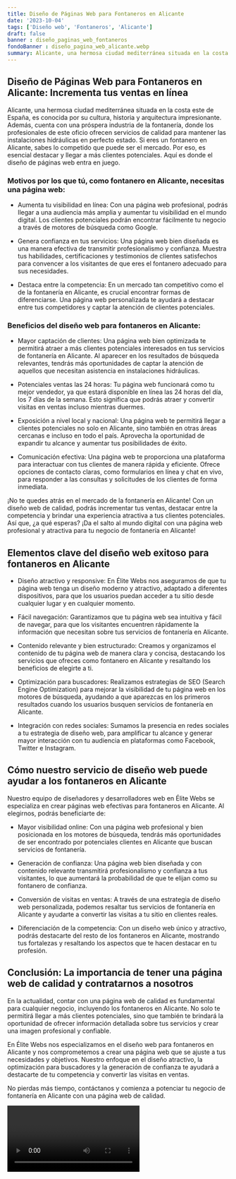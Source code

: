 ```yaml
---
title: Diseño de Páginas Web para Fontaneros en Alicante
date: '2023-10-04'
tags: ['Diseño web', 'Fontaneros', 'Alicante']
draft: false
banner : diseño_paginas_web_fontaneros
fondoBanner : diseño_pagina_web_alicante.webp
summary: Alicante, una hermosa ciudad mediterránea situada en la costa este de España, es conocida por su cultura, historia y arquitectura impresionante. Además, cuenta con una próspera industria de la fontanería, donde los profesionales de este oficio ofrecen servicios de calidad para mantener las instalaciones hidráulicas en perfecto estado. Si eres un fontanero en Alicante, sabes lo competido que puede ser el mercado. Por eso, es esencial destacar y llegar a más clientes potenciales. Aquí es donde el diseño de páginas web entra en juego.
---
```


## Diseño de Páginas Web para Fontaneros en Alicante: Incrementa tus ventas en línea

Alicante, una hermosa ciudad mediterránea situada en la costa este de España, es conocida por su cultura, historia y arquitectura impresionante. Además, cuenta con una próspera industria de la fontanería, donde los profesionales de este oficio ofrecen servicios de calidad para mantener las instalaciones hidráulicas en perfecto estado. Si eres un fontanero en Alicante, sabes lo competido que puede ser el mercado. Por eso, es esencial destacar y llegar a más clientes potenciales. Aquí es donde el diseño de páginas web entra en juego.

### Motivos por los que tú, como fontanero en Alicante, necesitas una página web:

- Aumenta tu visibilidad en línea: Con una página web profesional, podrás llegar a una audiencia más amplia y aumentar tu visibilidad en el mundo digital. Los clientes potenciales podrán encontrar fácilmente tu negocio a través de motores de búsqueda como Google.

- Genera confianza en tus servicios: Una página web bien diseñada es una manera efectiva de transmitir profesionalismo y confianza. Muestra tus habilidades, certificaciones y testimonios de clientes satisfechos para convencer a los visitantes de que eres el fontanero adecuado para sus necesidades.

- Destaca entre la competencia: En un mercado tan competitivo como el de la fontanería en Alicante, es crucial encontrar formas de diferenciarse. Una página web personalizada te ayudará a destacar entre tus competidores y captar la atención de clientes potenciales.

### Beneficios del diseño web para fontaneros en Alicante:

- Mayor captación de clientes: Una página web bien optimizada te permitirá atraer a más clientes potenciales interesados en tus servicios de fontanería en Alicante. Al aparecer en los resultados de búsqueda relevantes, tendrás más oportunidades de captar la atención de aquellos que necesitan asistencia en instalaciones hidráulicas.

- Potenciales ventas las 24 horas: Tu página web funcionará como tu mejor vendedor, ya que estará disponible en línea las 24 horas del día, los 7 días de la semana. Esto significa que podrás atraer y convertir visitas en ventas incluso mientras duermes.

- Exposición a nivel local y nacional: Una página web te permitirá llegar a clientes potenciales no solo en Alicante, sino también en otras áreas cercanas e incluso en todo el país. Aprovecha la oportunidad de expandir tu alcance y aumentar tus posibilidades de éxito.

- Comunicación efectiva: Una página web te proporciona una plataforma para interactuar con tus clientes de manera rápida y eficiente. Ofrece opciones de contacto claras, como formularios en línea y chat en vivo, para responder a las consultas y solicitudes de los clientes de forma inmediata.

¡No te quedes atrás en el mercado de la fontanería en Alicante! Con un diseño web de calidad, podrás incrementar tus ventas, destacar entre la competencia y brindar una experiencia atractiva a tus clientes potenciales. Así que, ¿a qué esperas? ¡Da el salto al mundo digital con una página web profesional y atractiva para tu negocio de fontanería en Alicante!

<GifSeo />

<Cta />

## Elementos clave del diseño web exitoso para fontaneros en Alicante

- Diseño atractivo y responsive: En Élite Webs nos aseguramos de que tu página web tenga un diseño moderno y atractivo, adaptado a diferentes dispositivos, para que los usuarios puedan acceder a tu sitio desde cualquier lugar y en cualquier momento.

- Fácil navegación: Garantizamos que tu página web sea intuitiva y fácil de navegar, para que los visitantes encuentren rápidamente la información que necesitan sobre tus servicios de fontanería en Alicante.

- Contenido relevante y bien estructurado: Creamos y organizamos el contenido de tu página web de manera clara y concisa, destacando los servicios que ofreces como fontanero en Alicante y resaltando los beneficios de elegirte a ti.

- Optimización para buscadores: Realizamos estrategias de SEO (Search Engine Optimization) para mejorar la visibilidad de tu página web en los motores de búsqueda, ayudando a que aparezcas en los primeros resultados cuando los usuarios busquen servicios de fontanería en Alicante.

- Integración con redes sociales: Sumamos la presencia en redes sociales a tu estrategia de diseño web, para amplificar tu alcance y generar mayor interacción con tu audiencia en plataformas como Facebook, Twitter e Instagram.

## Cómo nuestro servicio de diseño web puede ayudar a los fontaneros en Alicante

Nuestro equipo de diseñadores y desarrolladores web en Élite Webs se especializa en crear páginas web efectivas para fontaneros en Alicante. Al elegirnos, podrás beneficiarte de:

- Mayor visibilidad online: Con una página web profesional y bien posicionada en los motores de búsqueda, tendrás más oportunidades de ser encontrado por potenciales clientes en Alicante que buscan servicios de fontanería.

- Generación de confianza: Una página web bien diseñada y con contenido relevante transmitirá profesionalismo y confianza a tus visitantes, lo que aumentará la probabilidad de que te elijan como su fontanero de confianza.

- Conversión de visitas en ventas: A través de una estrategia de diseño web personalizada, podemos resaltar tus servicios de fontanería en Alicante y ayudarte a convertir las visitas a tu sitio en clientes reales.

- Diferenciación de la competencia: Con un diseño web único y atractivo, podrás destacarte del resto de los fontaneros en Alicante, mostrando tus fortalezas y resaltando los aspectos que te hacen destacar en tu profesión.

## Conclusión: La importancia de tener una página web de calidad y contratarnos a nosotros

En la actualidad, contar con una página web de calidad es fundamental para cualquier negocio, incluyendo los fontaneros en Alicante. No solo te permitirá llegar a más clientes potenciales, sino que también te brindará la oportunidad de ofrecer información detallada sobre tus servicios y crear una imagen profesional y confiable.

En Élite Webs nos especializamos en el diseño web para fontaneros en Alicante y nos comprometemos a crear una página web que se ajuste a tus necesidades y objetivos. Nuestro enfoque en el diseño atractivo, la optimización para buscadores y la generación de confianza te ayudará a destacarte de tu competencia y convertir las visitas en ventas.

No pierdas más tiempo, contáctanos y comienza a potenciar tu negocio de fontanería en Alicante con una página web de calidad.

<Video />

<CtaBot job='Fontaneros' city='Alicante'/>

<Gmaps query='Alicante+españa+maps' />